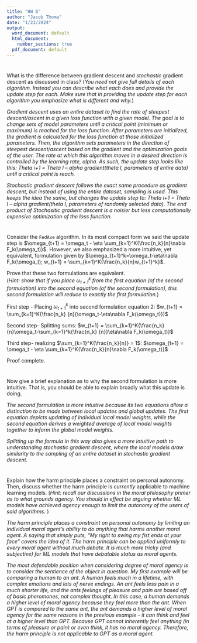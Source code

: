 ---
title: "HW 6"
author: "Jacob Thoma"
date: "1/21/2024"
output:
  word_document: default
  html_document:
    number_sections: true
  pdf_document: default
---


#
What is the difference between gradient descent and *stochastic* gradient descent as discussed in class?  (*You need not give full details of each algorithm.  Instead you can describe what each does and provide the update step for each.  Make sure that in providing the update step for each algorithm you emphasize what is different and why.*)


*Gradient descent uses an entire dataset to find the rate of steepest descent/ascent in a given loss function with a given model. The goal is to change sets of model parameters until a critical point (minimum or maximum) is reached for the loss function. After parameters are initialized, the gradient is calculated for the loss function at those initialized parameters. Then, the algorithm sets parameters in the direction of steepest descent/ascent based on the gradient and the optimization goals of the user. The rate at which this algorithm moves in a desired direction is controlled by the learning rate, alpha. As such, the update step looks like this: Theta i+1 = Theta I – alpha gradient(theta I, parameters of entire data) until a critical point is reach.*

*Stochastic gradient descent follows the exact same procedure as gradient descent, but instead of using the entire dataset, sampling is used. This keeps the idea the same, but changes the update step to: Theta i+1 = Theta I – alpha gradient(theta I, parameters of randomly selected data). The end product of Stochasitic gradient descent is a noisier but less computationally expensive optimization of the loss function.*

#
Consider the `FedAve` algorithm.  In its most compact form we said the update step is $\omega_{t+1} = \omega_t - \eta \sum_{k=1}^K{\frac{n_k}{n}\nabla F_k(\omega_t)}$.  However, we also emphasized a more intuitive, yet equivalent, formulation given by $\omega_{t+1}^k=\omega_t-\eta\nabla F_k(\omega_t); w_{t+1} = \sum_{k=1}^K{\frac{n_k}{n}w_{t+1}^k}$.  

Prove that these two formulations are equivalent.  
(*Hint: show that if you place $\omega_{t+1}^k$ from the first equation (of the second formulation) into the second equation (of the second formulation), this second formulation will reduce to exactly the first formulation.*) 

First step - Placing $\omega_{t+1}^k$ into second formulation equation 2: $w_{t+1} = \sum_{k=1}^K{\frac{n_k} {n}(\omega_t-\eta\nabla F_k(\omega_t)})$

Second step- Splitting sums:
$w_{t+1} = \sum_{k=1}^K{\frac{n_k} {n}\omega_t-\sum_{k=1}^k{\frac{n_k} {n}}\eta\nabla F_k(\omega_t)}$

Third step- realizing $\sum_{k=1}^K{\frac{n_k}{n}} = 1$:
$\omega_{t+1} = \omega_t - \eta \sum_{k=1}^K{\frac{n_k}{n}\nabla F_k(\omega_t)}$

Proof complete.

#
Now give a brief explanation as to why the second formulation is more intuitive.  That is, you should be able to explain broadly what this update is doing.  


*The second formulation is more intuitive because its two equations allow a distinction to be made between local updates and global updates. The first equation depicts updating of individual local model weights, while the second equation derives a weighted average of local model weights together to inform the global model weights.*

*Splitting up the formula in this way also gives a more intuitive path to understanding stochastic gradient descent, where the local models draw similarity to the sampling of an entire dataset in stochastic gradient descent.*

# 
Explain how the harm principle places a constraint on personal autonomy.  Then, discuss whether the harm principle is *currently* applicable to machine learning models.  (*Hint: recall our discussions in the moral philosophy primer as to what grounds agency.  You should in effect be arguing whether ML models have achieved agency enough to limit the autonomy of the users of said algorithms.* )

*The harm principle places a constraint on personal autonomy by limiting an individual moral agent's ability to do anything that harms another moral agent. A saying that simply puts, "My right to swing my fist ends at your face" covers the idea of it. The harm principle can be applied uniformly to every moral agent without much debate. It is much more tricky (and subjective) for ML models that have debatable status as moral agents. *

*The most defendable position when considering degree of moral agency is to consider the sentience of the object in question. My first example will be comparing a human to an ant. A human feels much in a lifetime, with complex emotions and lots of nerve endings. An ant feels less pain in a much shorter life, and the ants feelings of pleasure and pain are based off of basic pheromones, not complex thought. In this case, a human demands a higher level of moral agency because they feel more than the ant. When GPT is compared to the same ant, the ant demands a higher level of moral agency for the same reasons in the previous example - it can think and feel at a higher level than GPT. Because GPT cannot inherently feel anything (in terms of pleasure or pain) or even think, it has no moral agency. Therefore, the harm principle is not applicable to GPT as a moral agent.*


